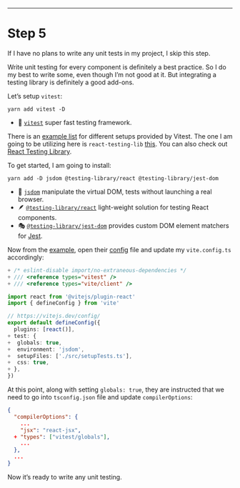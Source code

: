 
---

# Step 5

If I have no plans to write any unit tests in my project, I skip this step.


Write unit testing for every component is definitely a best practice. So I do my best to write 
some, even though I’m not good at it. But integrating a testing library is definitely a good 
add-ons. 

Let’s setup `vitest`:

~~~terminal
yarn add vitest -D
~~~

* 🧪 [`vitest`](https://vitest.dev/) super fast testing framework.

There is an [example list](https://github.com/vitest-dev/vitest/tree/main/examples) for different
setups provided by Vitest. The one I am going to be utilizing here is `react-testing-lib` 
[this](https://github.com/vitest-dev/vitest/tree/main/examples/react-testing-lib).
You can also check out [React Testing Library](https://testing-library.com/docs/react-testing-library/intro/).

To get started, I am going to install:

~~~terminal
yarn add -D jsdom @testing-library/react @testing-library/jest-dom
~~~ 

* 🍃 [`jsdom`](https://www.npmjs.com/package/jsdom) manipulate the virtual DOM, tests without launching a real browser.
* 🪶 [`@testing-library/react`](https://testing-library.com/docs/react-testing-library/intro/) light-weight solution for testing React components.
* 🎭 [`@testing-library/jest-dom`](https://testing-library.com/docs/ecosystem-jest-dom) provides custom DOM element matchers for [Jest](https://jestjs.io/).

Now from the [example](https://github.com/vitest-dev/vitest/tree/main/examples/react-testing-lib),
open their [config](https://github.com/vitest-dev/vitest/blob/main/examples/react-testing-lib/vite.config.ts) 
file and update my `vite.config.ts` accordingly:

~~~ts
+ /* eslint-disable import/no-extraneous-dependencies */
+ /// <reference types="vitest" />
+ /// <reference types="vite/client" />

import react from '@vitejs/plugin-react'
import { defineConfig } from 'vite'

// https://vitejs.dev/config/
export default defineConfig({
  plugins: [react()],
+ test: {
+  globals: true,
+  environment: 'jsdom',
+  setupFiles: ['./src/setupTests.ts'],
+  css: true,
+ },
})
~~~

At this point, along with setting `globals: true`, they are instructed that we need to go into
`tsconfig.json` file and update `compilerOptions`:

~~~json
{
  "compilerOptions": {
    ...
    "jsx": "react-jsx",
  + "types": ["vitest/globals"],
    ...
  },
  ...
}
~~~


Now it’s ready to write any unit testing. 